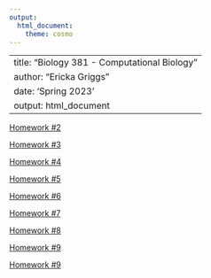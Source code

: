 ```yaml
---
output: 
  html_document: 
    theme: cosmo
---
```

---
title: "Biology 381 - Computational Biology"
author: "Ericka Griggs"
date: 'Spring 2023'
output: html_document
---

[Homework #2](homework-02.html)

[Homework #3](hw3.html)

[Homework #4](hw4.html)

[Homework #5](hw5.html)

[Homework #6](HW6.html)

[Homework #7](hw7.html)

[Homework #8](hw8.html)

[Homework #9](hw9.html)

[Homework #9](HW10.html)
